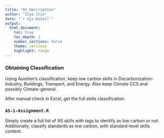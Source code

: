 ```yaml
---
title: "AS Description"
author: "Ilya Ilin"
date: "`r Sys.Date()`"
output: 
  html_document:
    toc: true
    toc_depth: 2
    number_sections: false
    theme: cerulean
    highlight: tango
---
```


### Obtaining Classification

Using Aurelien's classification, keep low carbon skills in Decarbonization-Industry, Buildings, Transport, and Energy. Also keep Climate CCS and possibly Climate-general.

After manual check in Excel, get the full skills classification.

### `AS-1-Assignment.R`

Simply create a full list of AS skills with tags to identify as low carbon or not. Additionally, classify standards as low carbon, with standard-level skills content.

